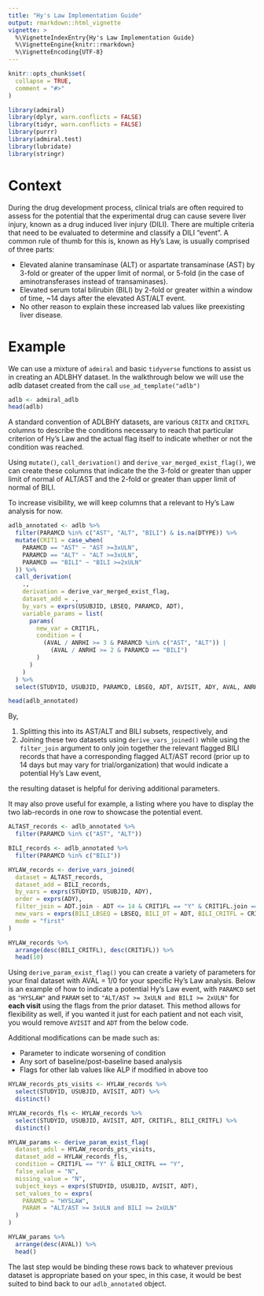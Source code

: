 ```yaml
---
title: "Hy's Law Implementation Guide"
output: rmarkdown::html_vignette
vignette: >
  %\VignetteIndexEntry{Hy's Law Implementation Guide}
  %\VignetteEngine{knitr::rmarkdown}
  %\VignetteEncoding{UTF-8}
---
```


```r
knitr::opts_chunk$set(
  collapse = TRUE,
  comment = "#>"
)

library(admiral)
library(dplyr, warn.conflicts = FALSE)
library(tidyr, warn.conflicts = FALSE)
library(purrr)
library(admiral.test)
library(lubridate)
library(stringr)
```

# Context
During the drug development process, clinical trials are often required to assess for the potential that the experimental drug can cause severe liver injury, known as a drug induced liver injury (DILI). There are multiple criteria that need to be evaluated to determine and classify a DILI "event". A common rule of thumb for this is, known as Hy's Law, is usually comprised of three parts:

- Elevated alanine transaminase (ALT) or aspartate transaminase (AST) by 3-fold or greater of the upper limit of normal, or 5-fold (in the case of aminotransferases instead of transaminases).
- Elevated serum total bilirubin (BILI) by 2-fold or greater within a window of time, ~14 days after the elevated AST/ALT event.
- No other reason to explain these increased lab values like preexisting liver disease.


# Example
We can use a mixture of `admiral` and basic `tidyverse` functions to assist us in creating an ADLBHY dataset. In the walkthrough below we will use the adlb dataset created from the call `use_ad_template("adlb")`

```r
adlb <- admiral_adlb
head(adlb)
```

A standard convention of ADLBHY datasets, are various `CRITX` and `CRITXFL` columns to describe the conditions necessary to reach that particular criterion of Hy's Law and the actual flag itself to indicate whether or not the condition was reached.

Using `mutate()`, `call_derivation()` and `derive_var_merged_exist_flag()`, we can create these columns that indicate the the 3-fold or greater than upper limit of normal of ALT/AST and the 2-fold or greater than upper limit of normal of BILI.

To increase visibility, we will keep columns that a relevant to Hy's Law analysis for now. 

```r
adlb_annotated <- adlb %>%
  filter(PARAMCD %in% c("AST", "ALT", "BILI") & is.na(DTYPE)) %>%
  mutate(CRIT1 = case_when(
    PARAMCD == "AST" ~ "AST >=3xULN",
    PARAMCD == "ALT" ~ "ALT >=3xULN",
    PARAMCD == "BILI" ~ "BILI >=2xULN"
  )) %>%
  call_derivation(
    .,
    derivation = derive_var_merged_exist_flag,
    dataset_add = .,
    by_vars = exprs(USUBJID, LBSEQ, PARAMCD, ADT),
    variable_params = list(
      params(
        new_var = CRIT1FL,
        condition = (
          (AVAL / ANRHI >= 3 & PARAMCD %in% c("AST", "ALT")) |
            (AVAL / ANRHI >= 2 & PARAMCD == "BILI")
        )
      )
    )
  ) %>%
  select(STUDYID, USUBJID, PARAMCD, LBSEQ, ADT, AVISIT, ADY, AVAL, ANRHI, CRIT1, CRIT1FL)

head(adlb_annotated)
```

By,

  1) Splitting this into its AST/ALT and BILI subsets, respectively, and 
  2) Joining these two datasets using `derive_vars_joined()` while using the `filter_join` argument to only join together the relevant flagged BILI records that have a corresponding flagged ALT/AST record (prior up to 14 days but may vary for trial/organization) that would indicate a potential Hy's Law event, 

the resulting dataset is helpful for deriving additional parameters.

It may also prove useful for example, a listing where you have to display the two lab-records in one row to showcase the potential event. 

```r
ALTAST_records <- adlb_annotated %>%
  filter(PARAMCD %in% c("AST", "ALT"))

BILI_records <- adlb_annotated %>%
  filter(PARAMCD %in% c("BILI"))

HYLAW_records <- derive_vars_joined(
  dataset = ALTAST_records,
  dataset_add = BILI_records,
  by_vars = exprs(STUDYID, USUBJID, ADY),
  order = exprs(ADY),
  filter_join = ADT.join - ADT <= 14 & CRIT1FL == "Y" & CRIT1FL.join == "Y",
  new_vars = exprs(BILI_LBSEQ = LBSEQ, BILI_DT = ADT, BILI_CRITFL = CRIT1FL),
  mode = "first"
)

HYLAW_records %>%
  arrange(desc(BILI_CRITFL), desc(CRIT1FL)) %>%
  head(10)
```

Using `derive_param_exist_flag()` you can create a variety of parameters for your final dataset with AVAL = 1/0 for your specific Hy's Law analysis. Below is an example of how to indicate a potential Hy's Law event, with `PARAMCD` set as `"HYSLAW"` and `PARAM` set to `"ALT/AST >= 3xULN and BILI >= 2xULN"` for **each visit** using the flags from the prior dataset. This method allows for flexibility as well, if you wanted it just for each patient and not each visit, you would remove `AVISIT` and `ADT` from the below code. 

Additional modifications can be made such as:

- Parameter to indicate worsening of condition
- Any sort of baseline/post-baseline based analysis
- Flags for other lab values like ALP if modified in above too

```r
HYLAW_records_pts_visits <- HYLAW_records %>%
  select(STUDYID, USUBJID, AVISIT, ADT) %>%
  distinct()

HYLAW_records_fls <- HYLAW_records %>%
  select(STUDYID, USUBJID, AVISIT, ADT, CRIT1FL, BILI_CRITFL) %>%
  distinct()

HYLAW_params <- derive_param_exist_flag(
  dataset_adsl = HYLAW_records_pts_visits,
  dataset_add = HYLAW_records_fls,
  condition = CRIT1FL == "Y" & BILI_CRITFL == "Y",
  false_value = "N",
  missing_value = "N",
  subject_keys = exprs(STUDYID, USUBJID, AVISIT, ADT),
  set_values_to = exprs(
    PARAMCD = "HYSLAW",
    PARAM = "ALT/AST >= 3xULN and BILI >= 2xULN"
  )
)

HYLAW_params %>%
  arrange(desc(AVAL)) %>%
  head()
```

The last step would be binding these rows back to whatever previous dataset is appropriate based on your spec, in this case, it would be best suited to bind back to our `adlb_annotated` object.
